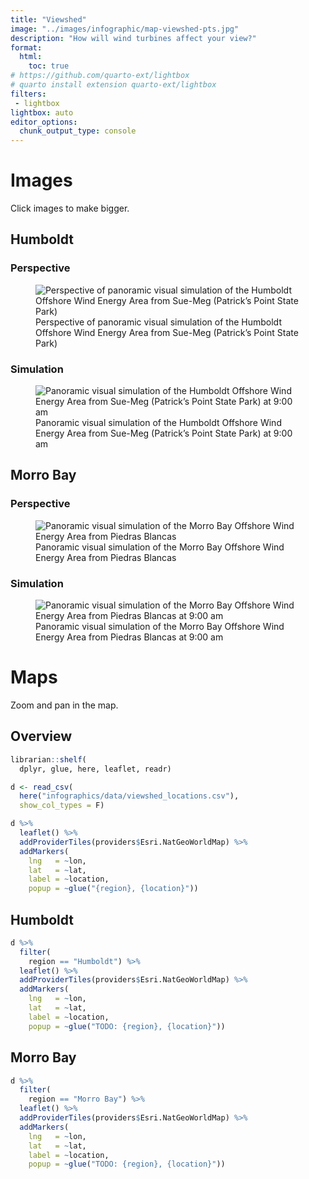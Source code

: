 ```yaml
---
title: "Viewshed"
image: "../images/infographic/map-viewshed-pts.jpg"
description: "How will wind turbines affect your view?"
format:
  html:
    toc: true
# https://github.com/quarto-ext/lightbox
# quarto install extension quarto-ext/lightbox
filters:
 - lightbox
lightbox: auto
editor_options: 
  chunk_output_type: console
---
```


# Images

Click images to make bigger.

::: panel-tabset

## Humboldt

::::: panel-tabset

### Perspective

![Perspective of panoramic visual simulation of the Humboldt Offshore Wind Energy Area from Sue-Meg (Patrick’s Point State Park)](/images/infographic/Viewshed_Infographic/Slide3.jpeg)

### Simulation

![Panoramic visual simulation of the Humboldt Offshore Wind Energy Area from Sue-Meg (Patrick’s Point State Park) at 9:00 am](/images/infographic/Viewshed_Infographic/Slide4.jpeg)

::::: 

## Morro Bay

::::: panel-tabset

### Perspective

![Panoramic visual simulation of the Morro Bay Offshore Wind Energy Area from Piedras Blancas](/images/infographic/Viewshed_Infographic/Slide6.jpeg)

### Simulation

![Panoramic visual simulation of the Morro Bay Offshore Wind Energy Area from Piedras Blancas at 9:00 am](/images/infographic/Viewshed_Infographic/Slide7.jpeg)

::::: 

:::

# Maps

Zoom and pan in the map.

::: panel-tabset

## Overview

```r
librarian::shelf(
  dplyr, glue, here, leaflet, readr)

d <- read_csv(
  here("infographics/data/viewshed_locations.csv"),
  show_col_types = F)

d %>% 
  leaflet() %>%
  addProviderTiles(providers$Esri.NatGeoWorldMap) %>% 
  addMarkers(
    lng   = ~lon,
    lat   = ~lat,
    label = ~location,
    popup = ~glue("{region}, {location}"))
```

## Humboldt

```r
d %>% 
  filter(
    region == "Humboldt") %>%
  leaflet() %>%
  addProviderTiles(providers$Esri.NatGeoWorldMap) %>% 
  addMarkers(
    lng   = ~lon,
    lat   = ~lat,
    label = ~location,
    popup = ~glue("TODO: {region}, {location}"))
```

## Morro Bay

```r
d %>% 
  filter(
    region == "Morro Bay") %>% 
  leaflet() %>%
  addProviderTiles(providers$Esri.NatGeoWorldMap) %>% 
  addMarkers(
    lng   = ~lon,
    lat   = ~lat,
    label = ~location,
    popup = ~glue("TODO: {region}, {location}"))
```

:::


